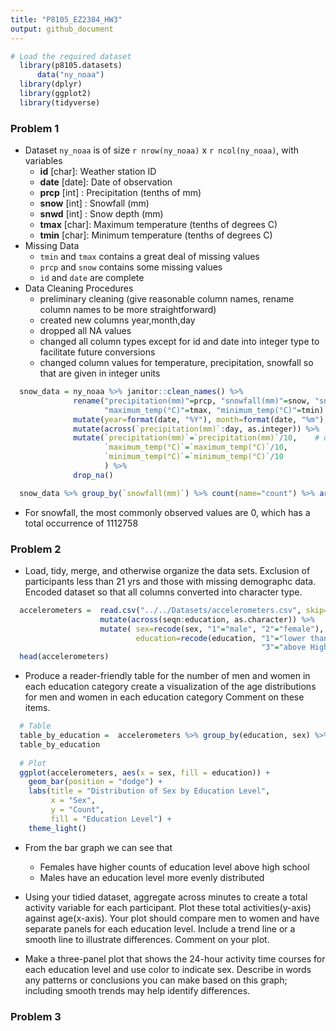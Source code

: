 ```yaml
---
title: "P8105_EZ2384_HW3"
output: github_document
---
```


```r
# Load the required dataset
  library(p8105.datasets)
      data("ny_noaa")
  library(dplyr)
  library(ggplot2)
  library(tidyverse)
```

### Problem 1

  - Dataset `ny_noaa` is of size `r nrow(ny_noaa)` x  `r ncol(ny_noaa)`, with variables
      - **id**    [char]: Weather station ID
      - **date**  [date]: Date of observation
      - **prcp**  [int] : Precipitation (tenths of mm)
      - **snow**  [int] : Snowfall (mm)
      - **snwd**  [int] : Snow depth (mm)
      - **tmax**  [char]: Maximum temperature (tenths of degrees C)
      - **tmin**  [char]: Minimum temperature (tenths of degrees C)
  - Missing Data
      - `tmin` and `tmax` contains a great deal of missing values
      - `prcp` and `snow` contains some missing values
      - `id` and `date` are complete

  - Data Cleaning Procedures
      - preliminary cleaning (give reasonable column names, rename column names to be more straightforward)
      - created new columns year,month,day 
      - dropped all NA values 
      - changed all column types except for id and date into integer type to facilitate future conversions
      - changed column values for temperature, precipitation, snowfall so that are given in integer units
      
```r

  snow_data = ny_noaa %>% janitor::clean_names() %>% 
              rename("precipitation(mm)"=prcp, "snowfall(mm)"=snow, "snow_depth(mm)"=snwd, 
                     "maximum_temp(°C)"=tmax, "minimum_temp(°C)"=tmin) %>%
              mutate(year=format(date, "%Y"), month=format(date, "%m"), day=format(date, "%d")) %>%
              mutate(across(`precipitation(mm)`:day, as.integer)) %>%
              mutate(`precipitation(mm)`=`precipitation(mm)`/10,    # use the escape character `` for columns containing special chars
                     `maximum_temp(°C)`=`maximum_temp(°C)`/10,
                     `minimum_temp(°C)`=`minimum_temp(°C)`/10
                     ) %>%   
              drop_na()

  snow_data %>% group_by(`snowfall(mm)`) %>% count(name="count") %>% arrange(desc(count))

```

  - For snowfall, the most commonly observed values are 0, which has a total occurrence of 1112758
  
### Problem 2

  *  Load, tidy, merge, and otherwise organize the data sets.
     Exclusion of participants less than 21 yrs and those with missing demographc data.
     Encoded dataset so that all columns converted into character type.

```r
  accelerometers =  read.csv("../../Datasets/accelerometers.csv", skip=4) %>% janitor::clean_names() %>% filter(age>=21) %>%
                    mutate(across(seqn:education, as.character)) %>%  
                    mutate( sex=recode(sex, "1"="male", "2"="female"), 
                            education=recode(education, "1"="lower than High School", "2"="equivalent to High School", 
                                                        "3"="above High School"))  %>% drop_na()
  head(accelerometers)
```

  * Produce a reader-friendly table for the number of men and women in each education category
    create a visualization of the age distributions for men and women in each education category
    Comment on these items.
```r
  # Table
  table_by_education =  accelerometers %>% group_by(education, sex) %>% count(name="count")
  table_by_education
  
  # Plot
  ggplot(accelerometers, aes(x = sex, fill = education)) +
    geom_bar(position = "dodge") +
    labs(title = "Distribution of Sex by Education Level",
         x = "Sex",
         y = "Count",
         fill = "Education Level") +
    theme_light()
```
  
  - From the bar graph we can see that
    - Females have higher counts of education level above high school
    - Males have an education level more evenly distributed
  
  * Using your tidied dataset, aggregate across minutes to create a total activity variable for each participant.
    Plot these total activities(y-axis) against age(x-axis).
    Your plot should compare men to women and have separate panels for each education level.
    Include a trend line or a smooth line to illustrate differences.
    Comment on your plot.
    
  * Make a three-panel plot that shows the 24-hour activity time courses for each education level and use color to indicate sex.
    Describe in words any patterns or conclusions you can make based on this graph;
    including smooth trends may help identify differences.

### Problem 3

